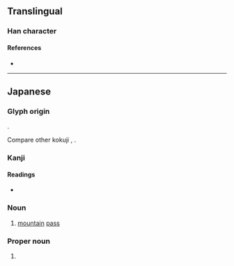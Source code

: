 {{character info/new}}
==Translingual==

===Han character===
{{Han char|rn=32|rad=土|as=06|sn=9|four=|canj=GYMY|ids=⿰土𠧗}}

====References====
* {{Han ref|kx=0228.291|hdz=10438.101|uh=57B0|ud=22448}}

----

==Japanese==

===Glyph origin===
{{ja-etym-kokuji}}.

Compare other kokuji {{ja-r|峠|とうげ}}, {{ja-r|裃|かみしも}}.

===Kanji===
{{ja-kanji|grade=|rs=土06}}

====Readings====
* {{ja-readings|on=|kun=たお-}}

===Noun===
{{ja-noun|たお}}

# [[mountain]] [[pass]]

===Proper noun===
{{ja-pos|たお|proper}}

# {{surname|ja|A=a|nodot=1|sort=たお}}
